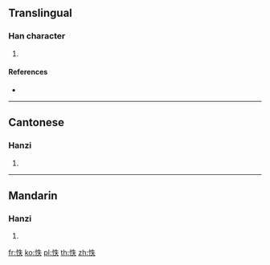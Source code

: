 ==Translingual==

===Han character===
{{Han char|rn=61|rad=心|as=05|sn=8|four=95030|canj=PHQO|ids=⿰忄失}}

# {{defn|Han|sort=心05}}

====References====
* {{Han ref|kx=0381.170|dkj=10471|dj=0710.020|hdz=42286.050|uh=6022|ud=24610|bh=CCA8|bd=52392}}

----

==Cantonese==

===Hanzi===
{{yue-hanzi|jyut=dat6|y=dat6}}

# {{defn|lang=yue|sort=心05}}

----

==Mandarin==

===Hanzi===
{{cmn-hanzi|pin=[[tū]] ([[tu1]])|wg=t'u<sup>1</sup>}}

# {{defn|lang=cmn|sort=心05}}

[[fr:怢]]
[[ko:怢]]
[[pl:怢]]
[[th:怢]]
[[zh:怢]]